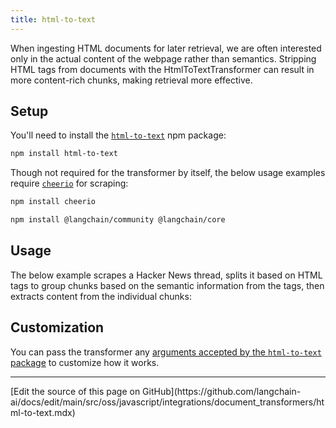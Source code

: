 ```yaml
---
title: html-to-text
---
```


When ingesting HTML documents for later retrieval, we are often interested only in the actual content of the webpage rather than semantics.
Stripping HTML tags from documents with the HtmlToTextTransformer can result in more content-rich chunks, making retrieval more effective.

## Setup

You'll need to install the [`html-to-text`](https://www.npmjs.com/package/html-to-text) npm package:

```bash npm
npm install html-to-text
```
Though not required for the transformer by itself, the below usage examples require [`cheerio`](https://www.npmjs.com/package/cheerio) for scraping:

```bash npm
npm install cheerio
```

<IntegrationInstallTooltip/>

```bash npm
npm install @langchain/community @langchain/core
```

## Usage

The below example scrapes a Hacker News thread, splits it based on HTML tags to group chunks based on the semantic information from the tags,
then extracts content from the individual chunks:


<HtmlToText />

## Customization

You can pass the transformer any [arguments accepted by the `html-to-text` package](https://www.npmjs.com/package/html-to-text) to customize how it works.

---

<Callout icon="pen-to-square" iconType="regular">
  [Edit the source of this page on GitHub](https://github.com/langchain-ai/docs/edit/main/src/oss/javascript/integrations/document_transformers/html-to-text.mdx)
</Callout>
